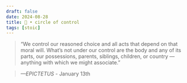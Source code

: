 ```yaml
---
draft: false 
date: 2024-08-28
title: 🗿 • circle of control
tags: [stoic]
---
```


>  “We control our reasoned choice and all acts that depend on that moral will. What’s not under our control are the body and any of its parts, our possessions, parents, siblings, children, or country —anything with which we might associate.”

> *—EPICTETUS* - January 13th